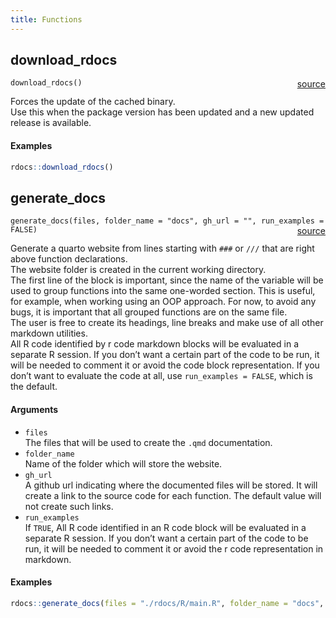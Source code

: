```yaml
---
title: Functions
---
```


## download_rdocs

`download_rdocs()` <span style="float: right;"> [source](https://github.com/daniellga/rdocs/tree/main/rdocs/R/main.R#L44) </span> \

Forces the update of the cached binary. \
Use this when the package version has been updated and a new updated release is available. \

#### Examples

```r
rdocs::download_rdocs()
```

## generate_docs

`generate_docs(files, folder_name = "docs", gh_url = "", run_examples = FALSE)` <span style="float: right;"> [source](https://github.com/daniellga/rdocs/tree/main/rdocs/R/main.R#L103) </span> \

Generate a quarto website from lines starting with `###` or `///` that are right above function declarations. \
The website folder is created in the current working directory. \
The first line of the block is important, since the name of the variable will be used to group functions into the
same one-worded section. This is useful, for example, when working using an OOP approach. For now, to avoid any
bugs, it is important that all grouped functions are on the same file. \
The user is free to create its headings, line breaks and make use of all other markdown utilities. \
All R code identified by r code markdown blocks will be evaluated in a separate R session. If you don't want a certain part of the
code to be run, it will be needed to comment it or avoid the code block representation. If you don't want to evaluate
the code at all, use `run_examples = FALSE`, which is the default. \

#### Arguments

* `files` \
The files that will be used to create the `.qmd` documentation.
* `folder_name` \
Name of the folder which will store the website. \
* `gh_url` \
A github url indicating where the documented files will be stored. It will create a link to the source code for each
function. The default value will not create such links. \
* `run_examples` \
If `TRUE`, All R code identified in an R code block will be evaluated in a separate R session. If you don't want a certain part
of the code to be run, it will be needed to comment it or avoid the r code representation in markdown. \


#### Examples

```r
rdocs::generate_docs(files = "./rdocs/R/main.R", folder_name = "docs", gh_url = "https://github.com/daniellga/rdocs/tree/main/rdocs/R", run_examples = FALSE)
```
